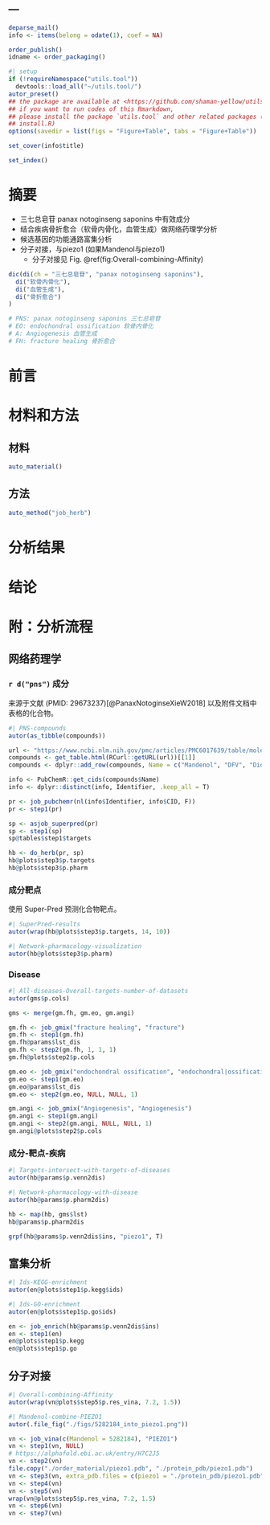 ---
---

```r
deparse_mail()
info <- items(belong = odate(1), coef = NA)

order_publish()
idname <- order_packaging()
```

```r
#| setup
if (!requireNamespace("utils.tool"))
  devtools::load_all("~/utils.tool/")
autor_preset()
## the package are available at <https://github.com/shaman-yellow/utils.tool>
## if you want to run codes of this Rmarkdown,
## please install the package `utils.tool` and other related packages (run
## install.R)
options(savedir = list(figs = "Figure+Table", tabs = "Figure+Table"))
```

```r
set_cover(info$title)
```

```r
set_index()
```

# 摘要 {#abstract}

- 三七总皂苷 panax notoginseng saponins 中有效成分
- 结合疾病骨折愈合（软骨内骨化，血管生成）做网络药理学分析
- 候选基因的功能通路富集分析
- 分子对接，与piezo1 (如果Mandenol与piezo1)
    - 分子对接见 Fig. \@ref(fig:Overall-combining-Affinity)

```r
dic(di(ch = "三七总皂苷", "panax notoginseng saponins"),
  di("软骨内骨化"),
  di("血管生成"),
  di("骨折愈合")
)

# PNS: panax notoginseng saponins 三七总皂苷
# EO: endochondral ossification 软骨内骨化
# A: Angiogenesis 血管生成
# FH: fracture healing 骨折愈合
```

# 前言 {#introduction}

# 材料和方法 {#methods}

## 材料

```r
auto_material()
```

## 方法

```r
auto_method("job_herb")
```

# 分析结果 {#results}

# 结论 {#dis}

# 附：分析流程 {#workflow}

## 网络药理学

### `r d("pns")` 成分

来源于文献 (PMID: 29673237)[@PanaxNotoginseXieW2018] 以及附件文档中表格的化合物。

```r
#| PNS-compounds
autor(as_tibble(compounds))
```

```r
url <- "https://www.ncbi.nlm.nih.gov/pmc/articles/PMC6017639/table/molecules-23-00940-t003/?report=objectonly"
compounds <- get_table.html(RCurl::getURL(url))[[1]]
compounds <- dplyr::add_row(compounds, Name = c("Mandenol", "DFV", "Diop", "beta-sitosterol", "Stigmasterol", "quercetin"))

info <- PubChemR::get_cids(compounds$Name)
info <- dplyr::distinct(info, Identifier, .keep_all = T)

pr <- job_pubchemr(nl(info$Identifier, info$CID, F))
pr <- step1(pr)

sp <- asjob_superpred(pr)
sp <- step1(sp)
sp@tables$step1$targets

hb <- do_herb(pr, sp)
hb@plots$step3$p.targets
hb@plots$step3$p.pharm

```

### 成分靶点

使用 Super-Pred 预测化合物靶点。

```r
#| SuperPred-results
autor(wrap(hb@plots$step3$p.targets, 14, 10))
```

```r
#| Network-pharmacology-visualization
autor(hb@plots$step3$p.pharm)
```

### Disease

```r
#| All-diseases-Overall-targets-number-of-datasets
autor(gms$p.cols)
```

```r
gms <- merge(gm.fh, gm.eo, gm.angi)
```

```r
gm.fh <- job_gmix("fracture healing", "fracture")
gm.fh <- step1(gm.fh)
gm.fh@params$lst_dis
gm.fh <- step2(gm.fh, 1, 1, 1)
gm.fh@plots$step2$p.cols

```

```r
gm.eo <- job_gmix("endochondral ossification", "endochondral|ossification")
gm.eo <- step1(gm.eo)
gm.eo@params$lst_dis
gm.eo <- step2(gm.eo, NULL, NULL, 1)
```

```r
gm.angi <- job_gmix("Angiogenesis", "Angiogenesis")
gm.angi <- step1(gm.angi)
gm.angi <- step2(gm.angi, NULL, NULL, 1)
gm.angi@plots$step2$p.cols
```

### 成分-靶点-疾病

```r
#| Targets-intersect-with-targets-of-diseases
autor(hb@params$p.venn2dis)
```

```r
#| Network-pharmacology-with-disease
autor(hb@params$p.pharm2dis)
```

```r
hb <- map(hb, gms$lst)
hb@params$p.pharm2dis

grpf(hb@params$p.venn2dis$ins, "piezo1", T)
```

## 富集分析

```r
#| Ids-KEGG-enrichment
autor(en@plots$step1$p.kegg$ids)
```

```r
#| Ids-GO-enrichment
autor(en@plots$step1$p.go$ids)
```

```r
en <- job_enrich(hb@params$p.venn2dis$ins)
en <- step1(en)
en@plots$step1$p.kegg
en@plots$step1$p.go

```

## 分子对接

```r
#| Overall-combining-Affinity
autor(wrap(vn@plots$step5$p.res_vina, 7.2, 1.5))
```

```r
#| Mandenol-combine-PIEZO1
autor(.file_fig("./figs/5282184_into_piezo1.png"))
```

```r
vn <- job_vina(c(Mandenol = 5282184), "PIEZO1")
vn <- step1(vn, NULL)
# https://alphafold.ebi.ac.uk/entry/H7C2J5
vn <- step2(vn)
file.copy("./order_material/piezo1.pdb", "./protein_pdb/piezo1.pdb")
vn <- step3(vn, extra_pdb.files = c(piezo1 = "./protein_pdb/piezo1.pdb"), extra_layouts = nl(5282184, "piezo1"))
vn <- step4(vn)
vn <- step5(vn)
wrap(vn@plots$step5$p.res_vina, 7.2, 1.5)
vn <- step6(vn)
vn <- step7(vn)
```


